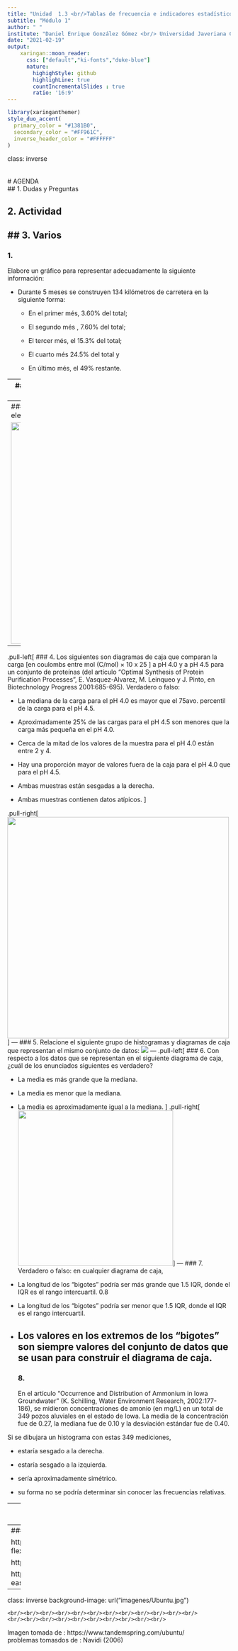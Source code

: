 ```yaml
---
title: "Unidad  1.3 <br/>Tablas de frecuencia e indicadores estadísticos "
subtitle: "Módulo 1"
author: " "
institute: "Daniel Enrique González Gómez <br/> Universidad Javeriana Cali"
date: "2021-02-19"
output:
    xaringan::moon_reader:
      css: ["default","ki-fonts","duke-blue"]
      nature:
        highighStyle: github
        highlighLine: true
        countIncrementalSlides : true
        ratio: '16:9'
---
```

```r
library(xaringanthemer)
style_duo_accent(
  primary_color = "#1381B0",
  secondary_color = "#FF961C",
  inverse_header_color = "#FFFFFF"
)
```



class: inverse
<br/><br/><br/>
# AGENDA
<br/>
## 1.  Dudas y Preguntas   

## 2.  Actividad

## 3.  Varios
---

### 1. 

Elabore un gráfico para representar adecuadamente la siguiente información:

+ Durante 5 meses se construyen 134 kilómetros de carretera en la siguiente forma: 

    + En el primer més, 3.60% del total; 
    
    + El segundo més , 7.60% del total; 
    
    + El tercer més, el 15.3% del total; 
    
    + El cuarto més 24.5%  del total y 
    
    + En último més, el 49% restante.

---
### 2.
Elabore un gráfico para representar adecuadamente la siguiente información:

+ El grupo de Probabilidad y Estadística está conformado por: 

    + 20 estudiantes de Ingenieria Civil, 
    
    + 10 de Ingenieria de Sistemas y 
    
    + 5 Biologìa . 
    
    + De los que estudian Ingenieria Civi 15 son hombres; 
    
    + De los matriculados en Ingenieria de Sistemas 4 son mujeres y 
    
    + De los Biologos 2 son mujeres.

---
### 3.  
En el siguiente gràfico determine cada uno de los elementos señalados <br/>

<img src="imagenes/box1.png" width="500">


---

.pull-left[
### 4.
Los siguientes son diagramas de caja que comparan la carga [en coulombs entre mol (C/mol) × 10 x 25 ] a pH 4.0 y a pH 4.5 para un conjunto de proteínas (del artículo “Optimal Synthesis of Protein Purification Processes”, E. Vasquez-Alvarez, M. Leinqueo y J. Pinto, en Biotechnology Progress 2001:685-695). Verdadero o falso:

+  La mediana de la carga para el pH 4.0 es mayor que el 75avo. percentil de la carga para el pH 4.5.
+  Aproximadamente 25% de las cargas para el pH 4.5 son menores que la carga más pequeña en el pH 4.0.

+ Cerca de la mitad de los valores de la muestra para el pH 4.0 están entre 2 y 4.

+ Hay una proporción mayor de valores fuera de la caja para el pH 4.0 que para el pH 4.5.

+ Ambas muestras están sesgadas a la derecha.

+ Ambas muestras contienen datos atípicos.
]

.pull-right[
<img src="imagenes/box2.png" width="500">
]
---
### 5.
Relacione el siguiente grupo de histogramas y diagramas de caja que representan el mismo conjunto de datos: 
![](imagenes/compara.png)
---
.pull-left[
### 6.
Con respecto a los datos que se representan en el siguiente diagrama de caja, ¿cuál de los enunciados siguientes es verdadero?

+ La media es más grande que la mediana.

+ La media es menor que la mediana.

+ La media es aproximadamente igual a la mediana.
]
.pull-right[
<img src="imagenes/box3.png" width="350">
]
---
### 7.
Verdadero o falso: en cualquier diagrama de caja,

+ La longitud de los “bigotes” podría ser más grande que 1.5 IQR, donde el IQR es el rango intercuartil. 0.8 

+ La longitud de los “bigotes” podría ser menor que 1.5 IQR, donde el IQR es el rango intercuartil.

+ Los valores en los extremos de los “bigotes” son siempre valores del conjunto de datos que se usan para construir el diagrama de caja.
---
### 8.
En el artículo “Occurrence and Distribution of Ammonium in Iowa Groundwater” (K. Schilling, Water Environment Research, 2002:177-186), se midieron concentraciones de amonio (en mg/L) en un total de 349 pozos aluviales en el estado de Iowa. La media de la concentración fue de 0.27,
la mediana fue de 0.10 y la desviación estándar fue de 0.40.

Si se dibujara un histograma con estas 349 mediciones,

+ estaría sesgado a la derecha.

+ estaría sesgado a la izquierda.

+ sería aproximadamente simétrico.

+ su forma no se podría determinar sin conocer las frecuencias relativas.

---
background-image: url("imagenes/summarytool1.png")

### 9.
---
### 10.
### Recursos

http://enrdados.net/post/shiny-facil-con-flexdashboard/

https://rmarkdown.rstudio.com/flexdashboard/

https://katnoria.medium.com/quick-and-easy-dashboards-c90101ba8f16

---

class: inverse
background-image: url("imagenes/Ubuntu.jpg")

	<br/><br/><br/><br/><br/><br/><br/><br/><br/><br/><br/><br/>
	<br/><br/><br/><br/><br/><br/><br/><br/><br/><br/>




Imagen tomada de : https://www.tandemspring.com/ubuntu/ <br/>
problemas tomasdos de : Navidi (2006)






